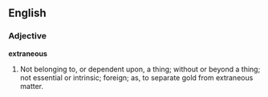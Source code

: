 ==English==

===Adjective===

'''extraneous'''

#Not belonging to, or dependent upon, a thing; without or beyond a thing; not essential or intrinsic; foreign; as, to separate gold from extraneous matter.